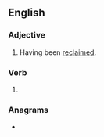 ==English==

===Adjective===
{{en-adj}}

# Having been [[reclaim|reclaimed]].

===Verb===
{{head|en|verb form}}

# {{en-past of|reclaim}}

===Anagrams===
* {{l|en|declaimer}}